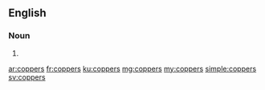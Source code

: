 ==English==

===Noun===
{{head|en}}

# {{plural of|copper}}

[[ar:coppers]]
[[fr:coppers]]
[[ku:coppers]]
[[mg:coppers]]
[[my:coppers]]
[[simple:coppers]]
[[sv:coppers]]